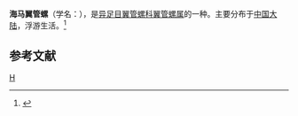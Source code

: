 {{Speciesbox
| taxon = Pterotrachea hippocampus
| binomial_authority = Philippi
}}
'''海马翼管螺'''（学名：''{{lang|la|Pterotrachea hippocampus}}''），是[[异足目|异足目]][[翼管螺科|翼管螺科]][[翼管螺属|翼管螺属]]的一种。主要分布于[[中国大陆|中国大陆]]，浮游生活。<ref>{{cite web|url=http://shell.sinica.edu.tw/chinese/shellbase_detail.php?science_no=6423|title=国际贝库：海马翼管螺|publisher=台湾贝类资料库|accessdate=2009-08-11|archive-url=https://web.archive.org/web/20160304125904/http://shell.sinica.edu.tw/chinese/shellbase_detail.php?science_no=6423|archive-date=2016-03-04|dead-url=yes}}</ref>

== 参考文献 ==
{{reflist}}

{{Taxonbar}}
[[Category:翼管螺属|H]]